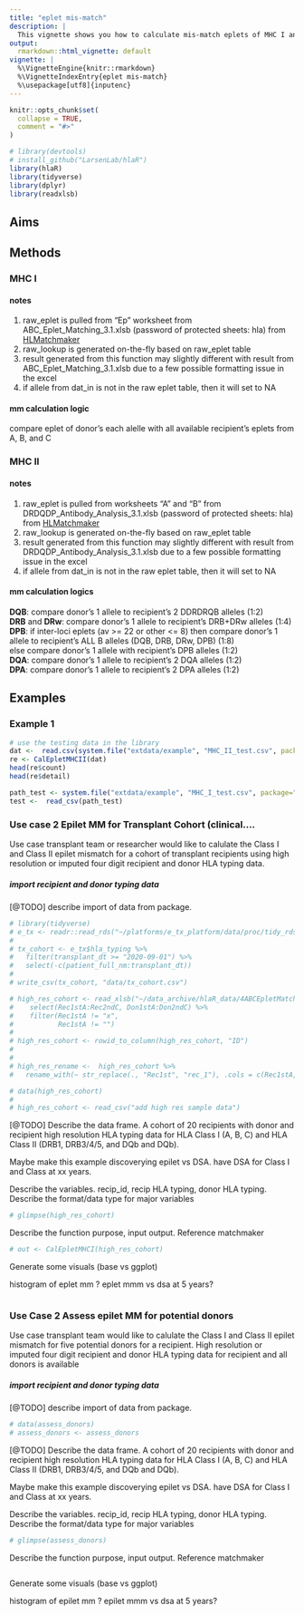 ```yaml
---
title: "eplet mis-match"
description: |
  This vignette shows you how to calculate mis-match eplets of MHC I and II HLAs
output:
  rmarkdown::html_vignette: default
vignette: |
  %\VignetteEngine{knitr::rmarkdown}
  %\VignetteIndexEntry{eplet mis-match}
  %\usepackage[utf8]{inputenc}
---
```


```r
knitr::opts_chunk$set(
  collapse = TRUE,
  comment = "#>"
)
```

```r
# library(devtools)
# install_github("LarsenLab/hlaR")
library(hlaR)
library(tidyverse)
library(dplyr)
library(readxlsb)

```

## Aims

## Methods

### MHC I

#### notes

1.  raw\_eplet is pulled from "Ep" worksheet from ABC\_Eplet\_Matching\_3.1.xlsb (password of protected sheets: hla) from [HLMatchmaker](http://www.epitopes.net/index.html)
2.  raw\_lookup is generated on-the-fly based on raw\_eplet table
3.  result generated from this function may slightly different with result from ABC\_Eplet\_Matching\_3.1.xlsb due to a few possible formatting issue in the excel
4.  if allele from dat\_in is not in the raw eplet table, then it will set to NA

#### mm calculation logic

compare eplet of donor's each alelle with all available recipient's eplets from A, B, and C

### MHC II

#### notes

1.  raw\_eplet is pulled from worksheets "A" and "B" from DRDQDP\_Antibody\_Analysis\_3.1.xlsb (password of protected sheets: hla) from [HLMatchmaker](http://www.epitopes.net/index.html)
2.  raw\_lookup is generated on-the-fly based on raw\_eplet table
3.  result generated from this function may slightly different with result from DRDQDP\_Antibody\_Analysis\_3.1.xlsb due to a few possible formatting issue in the excel
4.  if allele from dat\_in is not in the raw eplet table, then it will set to NA

#### mm calculation logics

**DQB**: compare donor's 1 allele to recipient's 2 DDRDRQB alleles (1:2)<br> **DRB** and **DRw**: compare donor's 1 allele to recipient's DRB+DRw alleles (1:4)<br> **DPB**: if inter-loci eplets (av \>= 22 or other \<= 8) then compare donor's 1 allele to recipient's ALL B alleles (DQB, DRB, DRw, DPB) (1:8)<br>else compare donor's 1 allele with recipient's DPB alleles (1:2)<br> **DQA**: compare donor's 1 allele to recipient's 2 DQA alleles (1:2)<br> **DPA**: compare donor's 1 allele to recipient's 2 DPA alleles (1:2)<br>

## Examples

### Example 1

```r
# use the testing data in the library
dat <-  read.csv(system.file("extdata/example", "MHC_II_test.csv", package = "hlaR"), sep = ",", header = TRUE) 
re <- CalEpletMHCII(dat)
head(re$count)
head(re$detail)

path_test <- system.file("extdata/example", "MHC_I_test.csv", package="hlaR")
test <-  read_csv(path_test)
```

### Use case 2 Epilet MM for Transplant Cohort  (clinical.... 

Use case transplant team or researcher would like to calulate the Class I and Class II epilet mismatch for a cohort of transplant recipients using high resolution or imputed four digit recipient and donor HLA typing data.

##### import recipient and donor typing data

[@TODO] describe import of data from package.

```r
# library(tidyverse)
# e_tx <- readr::read_rds("~/platforms/e_tx_platform/data/proc/tidy_rds/e_tx_final_20201009.rds.gz")
# 
# tx_cohort <- e_tx$hla_typing %>% 
#   filter(transplant_dt >= "2020-09-01") %>% 
#   select(-c(patient_full_nm:transplant_dt))
# 
# write_csv(tx_cohort, "data/tx_cohort.csv")
```

```r
# high_res_cohort <- read_xlsb("~/data_archive/hlaR_data/4ABCEpletMatchingVs02prototype.xlsb", sheet = "EnterData", skip = 1) %>% 
#    select(Rec1stA:Rec2ndC, Don1stA:Don2ndC) %>% 
#    filter(Rec1stA != "x",
#           Rec1stA != "") 
# 
# high_res_cohort <- rowid_to_column(high_res_cohort, "ID")
# 
# 
# high_res_rename <-  high_res_cohort %>% 
#   rename_with(~ str_replace(., "Rec1st", "rec_1"), .cols = c(Rec1stA, Rec1stB, Rec1stC))


```

```r

# data(high_res_cohort)
# 
# high_res_cohort <- read_csv("add high res sample data")
```

[@TODO] Describe the data frame. A cohort of 20 recipients with donor and recipient high resolution HLA typing data for HLA Class I (A, B, C) and HLA Class II (DRB1, DRB3/4/5, and DQb and DQb).

Maybe make this example discoverying epilet vs DSA. have DSA for Class I and Class at xx years.

Describe the variables. recip\_id, recip HLA typing, donor HLA typing. Describe the format/data type for major variables

```r
# glimpse(high_res_cohort)
```

Describe the function purpose, input output. Reference matchmaker

```r
# out <- CalEpletMHCI(high_res_cohort)
```

Generate some visuals (base vs ggplot)

histogram of eplet mm ? eplet mmm vs dsa at 5 years?

```r

```

### Use Case 2 Assess epilet MM for potential donors

Use case transplant team would like to calulate the Class I and Class II epilet mismatch for five potential donors for a recipient.   High resolution or imputed four digit recipient and donor HLA typing data for recipient and all donors is available

##### import recipient and donor typing data

[@TODO] describe import of data from package.

```r
# data(assess_donors)
# assess_donors <- assess_donors
```

[@TODO] Describe the data frame. A cohort of 20 recipients with donor and recipient high resolution HLA typing data for HLA Class I (A, B, C) and HLA Class II (DRB1, DRB3/4/5, and DQb and DQb).

Maybe make this example discoverying epilet vs DSA. have DSA for Class I and Class at xx years.

Describe the variables. recip\_id, recip HLA typing, donor HLA typing. Describe the format/data type for major variables

```r
# glimpse(assess_donors)
```

Describe the function purpose, input output. Reference matchmaker

```r

```

Generate some visuals (base vs ggplot)

histogram of epilet mm ? epilet mmm vs dsa at 5 years?

```r

```
